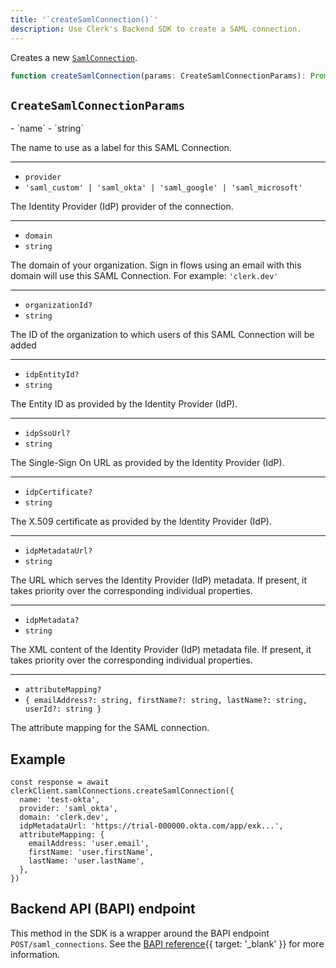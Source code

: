 ```yaml
---
title: '`createSamlConnection()`'
description: Use Clerk's Backend SDK to create a SAML connection.
---
```


Creates a new [`SamlConnection`](/docs/references/backend/types/backend-saml-connection).

```ts
function createSamlConnection(params: CreateSamlConnectionParams): Promise<SamlConnection>
```

## `CreateSamlConnectionParams`

<Properties>
  - `name`
  - `string`

  The name to use as a label for this SAML Connection.

  ---

  - `provider`
  - `'saml_custom' | 'saml_okta' | 'saml_google' | 'saml_microsoft'`

  The Identity Provider (IdP) provider of the connection.

  ---

  - `domain`
  - `string`

  The domain of your organization. Sign in flows using an email with this domain will use this SAML Connection. For example: `'clerk.dev'`

  ---

  - `organizationId?`
  - `string`

  The ID of the organization to which users of this SAML Connection will be added

  ---

  - `idpEntityId?`
  - `string`

  The Entity ID as provided by the Identity Provider (IdP).

  ---

  - `idpSsoUrl?`
  - `string`

  The Single-Sign On URL as provided by the Identity Provider (IdP).

  ---

  - `idpCertificate?`
  - `string`

  The X.509 certificate as provided by the Identity Provider (IdP).

  ---

  - `idpMetadataUrl?`
  - `string`

  The URL which serves the Identity Provider (IdP) metadata. If present, it takes priority over the corresponding individual properties.

  ---

  - `idpMetadata?`
  - `string`

  The XML content of the Identity Provider (IdP) metadata file. If present, it takes priority over the corresponding individual properties.

  ---

  - `attributeMapping?`
  - `{ emailAddress?: string, firstName?: string, lastName?: string, userId?: string }`

  The attribute mapping for the SAML connection.
</Properties>

## Example

<Include src="_partials/backend/usage" />

```tsx
const response = await clerkClient.samlConnections.createSamlConnection({
  name: 'test-okta',
  provider: 'saml_okta',
  domain: 'clerk.dev',
  idpMetadataUrl: 'https://trial-000000.okta.com/app/exk...',
  attributeMapping: {
    emailAddress: 'user.email',
    firstName: 'user.firstName',
    lastName: 'user.lastName',
  },
})
```

## Backend API (BAPI) endpoint

This method in the SDK is a wrapper around the BAPI endpoint `POST/saml_connections`. See the [BAPI reference](/docs/reference/backend-api/tag/SAML-Connections#operation/CreateSAMLConnection){{ target: '_blank' }} for more information.
